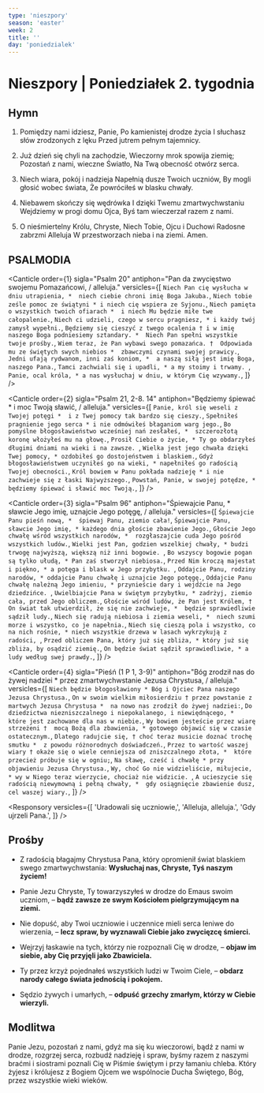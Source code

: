 ```yaml
---
type: 'nieszpory'
season: 'easter'
week: 2
title: ''
day: 'poniedzialek'
---
```


# Nieszpory | Poniedziałek 2. tygodnia

<OpeningVersicle />

## Hymn

1. Pomiędzy nami idziesz, Panie,
   Po kamienistej drodze życia
   I słuchasz słów zrodzonych z lęku
   Przed jutrem pełnym tajemnicy.

2. Już dzień się chyli na zachodzie,
   Wieczorny mrok spowija ziemię;
   Pozostań z nami, wieczne Światło,
   Na Twą obecność otwórz serca.

3. Niech wiara, pokój i nadzieja
   Napełnią dusze Twoich uczniów,
   By mogli głosić wobec świata,
   Że powróciłeś w blasku chwały.

4. Niebawem skończy się wędrówka
   I dzięki Twemu zmartwychwstaniu
   Wejdziemy w progi domu Ojca,
   Byś tam wieczerzał razem z nami.

5. O nieśmiertelny Królu, Chryste,
   Niech Tobie, Ojcu i Duchowi
   Radosne zabrzmi Alleluja
   W przestworzach nieba i na ziemi. Amen.

## PSALMODIA

<Canticle
  order={1}
  sigla="Psalm 20"
  antiphon="Pan da zwycięstwo swojemu Pomazańcowi, / alleluja."
  versicles={[
    `Niech Pan cię wysłucha w dniu utrapienia, * 
niech ciebie chroni imię Boga Jakuba.`,
    `Niech tobie ześle pomoc ze świątyni *
i niech cię wspiera ze Syjonu.`,
    `Niech pamięta o wszystkich twoich ofiarach * 
i niech Mu będzie miłe twe całopalenie.`,
    `Niech ci udzieli, czego w sercu pragniesz, *
i każdy twój zamysł wypełni.`,
    `Będziemy się cieszyć z twego ocalenia †
i w imię naszego Boga podniesiemy sztandary. * 
Niech Pan spełni wszystkie twoje prośby.`,
    `Wiem teraz, że Pan wybawi swego pomazańca. † 
Odpowiada mu ze świętych swych niebios * 
zbawczymi czynami swojej prawicy.`,
    `Jedni ufają rydwanom, inni zaś koniom, * 
a naszą siłą jest imię Boga, naszego Pana.`,
    `Tamci zachwiali się i upadli, *
a my stoimy i trwamy. `,
    `Panie, ocal króla, *
a nas wysłuchaj w dniu, w którym Cię wzywamy.`,
  ]}
/>

<Canticle
  order={2}
  sigla="Psalm 21, 2-8. 14"
  antiphon="Będziemy śpiewać * i moc Twoją sławić, / alleluja."
  versicles={[
    `Panie, król się weseli z Twojej potęgi * 
  i z Twej pomocy tak bardzo się cieszy.`,
    `Spełniłeś pragnienie jego serca *
i nie odmówiłeś błaganiom warg jego.`,
    `Bo pomyślne błogosławieństwo wcześniej nań zesłałeś, * 
szczerozłotą koronę włożyłeś mu na głowę.`,
    `Prosił Ciebie o życie, *
Ty go obdarzyłeś długimi dniami na wieki i na zawsze. `,
    `Wielka jest jego chwała dzięki Twej pomocy, *
ozdobiłeś go dostojeństwem i blaskiem.`,
    `Gdyż błogosławieństwem uczyniłeś go na wieki, *
napełniłeś go radością Twojej obecności.`,
    `Król bowiem w Panu pokłada nadzieję *
i nie zachwieje się z łaski Najwyższego.`,
    `Powstań, Panie, w swojej potędze, *
będziemy śpiewać i sławić moc Twoją.`,
  ]}
/>

<Canticle
  order={3}
  sigla="Psalm 96"
  antiphon="Śpiewajcie Panu, * sławcie Jego imię, uznajcie Jego potęgę, / alleluja."
  versicles={[
    `Śpiewajcie Panu pieśń nową, * 
    śpiewaj Panu, ziemio cała!`,
    `Śpiewajcie Panu, sławcie Jego imię, *
każdego dnia głoście zbawienie Jego.`,
    `Głoście Jego chwałę wśród wszystkich narodów, * 
rozgłaszajcie cuda Jego pośród wszystkich ludów.`,
    `Wielki jest Pan, godzien wszelkiej chwały, *
budzi trwogę najwyższą, większą niż inni bogowie. `,
    `Bo wszyscy bogowie pogan są tylko ułudą, *
Pan zaś stworzył niebiosa.`,
    `Przed Nim kroczą majestat i piękno, *
a potęga i blask w Jego przybytku. `,
    `Oddajcie Panu, rodziny narodów, *
oddajcie Panu chwałę i uznajcie Jego potęgę.`,
    `Oddajcie Panu chwałę należną Jego imieniu, *
przynieście dary i wejdźcie na Jego dziedzińce. `,
    `Uwielbiajcie Pana w świętym przybytku, *
zadrżyj, ziemio cała, przed Jego obliczem.`,
    `Głoście wśród ludów, że Pan jest Królem, † 
On świat tak utwierdził, że się nie zachwieje, * 
będzie sprawiedliwie sądził ludy.`,
    `Niech się radują niebiosa i ziemia weseli, * 
niech szumi morze i wszystko, co je napełnia.`,
    `Niech się cieszą pola i wszystko, co na nich rośnie, *
niech wszystkie drzewa w lasach wykrzykują z radości, `,
    `Przed obliczem Pana, który już się zbliża, *
który już się zbliża, by osądzić ziemię.`,
    `On będzie świat sądził sprawiedliwie, *
a ludy według swej prawdy.`,
  ]}
/>

<Canticle
  order={4}
  sigla="Pieśń (1 P 1, 3-9)"
  antiphon="Bóg zrodził nas do żywej nadziei * przez zmartwychwstanie Jezusa Chrystusa, / alleluja."
  versicles={[
    `Niech będzie błogosławiony *
Bóg i Ojciec Pana naszego Jezusa Chrystusa.`,
    `On w swoim wielkim miłosierdziu †
przez powstanie z martwych Jezusa Chrystusa * 
na nowo nas zrodził do żywej nadziei:`,
    `Do dziedzictwa niezniszczalnego i niepokalanego, i niewiędnącego, * 
które jest zachowane dla nas w niebie.`,
    `Wy bowiem jesteście przez wiarę strzeżeni † 
mocą Bożą dla zbawienia, *
gotowego objawić się w czasie ostatecznym.`,
    `Dlatego radujcie się, †
choć teraz musicie doznać trochę smutku * 
z powodu różnorodnych doświadczeń.`,
    `Przez to wartość waszej wiary †
okaże się o wiele cenniejsza od zniszczalnego złota, * 
które przecież próbuje się w ogniu;`,
    `Na sławę, cześć i chwałę *
przy objawieniu Jezusa Chrystusa.`,
    `Wy, choć Go nie widzieliście, miłujecie, *
wy w Niego teraz wierzycie, chociaż nie widzicie. `,
    `A ucieszycie się radością niewymowną i pełną chwały, * 
gdy osiągnięcie zbawienie dusz, cel waszej wiary.`,
  ]}
/>

<Passage
  sigla="Hbr 8, 1b-3a"
  passage="Takiego mamy Arcykapłana, który zasiadł po prawicy tronu Majestatu w niebiosach, jako sługa świątyni i prawdziwego przybytku zbudowanego przez Pana, a nie przez człowieka. Każdy bowiem arcykapłan ustanawiany jest do składania darów i ofiar."
/>

<Responsory
  versicles={[
    'Uradowali się uczniowie,',
    'Alleluja, alleluja.',
    'Gdy ujrzeli Pana.',
  ]}
/>

<Magnificat antiphon="Duch prawdy, który od Ojca pochodzi, * będzie świadczył o Mnie; / i wy także świadectwo dawać będziecie, / alleluja." />

## Prośby

- Z radością błagajmy Chrystusa Pana, który opromienił świat blaskiem swego zmartwychwstania: **Wysłuchaj nas, Chryste, Tyś naszym życiem!**

- Panie Jezu Chryste, Ty towarzyszyłeś w drodze do Emaus swoim uczniom, – **bądź zawsze ze swym Kościołem pielgrzymującym na ziemi.**

- Nie dopuść, aby Twoi uczniowie i uczennice mieli serca leniwe do wierzenia, – **lecz spraw, by wyznawali Ciebie jako zwycięzcę śmierci.**

- Wejrzyj łaskawie na tych, którzy nie rozpoznali Cię w drodze, – **objaw im siebie, aby Cię przyjęli jako Zbawiciela.**

- Ty przez krzyż pojednałeś wszystkich ludzi w Twoim Ciele, – **obdarz narody całego świata jednością i pokojem.**

- Sędzio żywych i umarłych, – **odpuść grzechy zmarłym, którzy w Ciebie wierzyli.**

<CustomIntercessions />

<KyrieEleison />

<LordsPrayer />

## Modlitwa

Panie Jezu, pozostań z nami, gdyż ma się ku wieczorowi, bądź z nami w drodze, rozgrzej serca, rozbudź nadzieję i spraw, byśmy razem z naszymi braćmi i siostrami poznali Cię w Piśmie świętym i przy łamaniu chleba. Który żyjesz i królujesz z Bogiem Ojcem we wspólnocie Ducha Świętego, Bóg, przez wszystkie wieki wieków.

<Amen />

<BlessingAndConcludingVersicle />

<ReginaCaeli />
